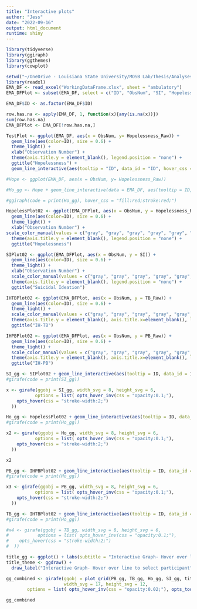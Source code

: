```yaml
---
title: "Interactive plots"
author: "Jess"
date: "2022-09-16"
output: html_document
runtime: shiny
---
```


```r
library(tidyverse)
library(ggiraph)
library(ggthemes)
library(cowplot)
```

```r
setwd("~/OneDrive - Louisiana State University/MOSB Lab/Thesis/Analyses")
library(readxl)
EMA_DF <- read_excel("WorkingDataFrame.xlsx", sheet = "ambulatory")
EMA_DFPlot <- subset(EMA_DF, select = c("ID", "ObsNum", "SI", "Hopelessness_Raw", "TB_Raw", "PB_Raw"))

EMA_DF$ID <- as.factor(EMA_DF$ID)

row.has.na <- apply(EMA_DF, 1, function(x){any(is.na(x))})
sum(row.has.na)
EMA_DFPlot <- EMA_DF[!row.has.na,]
```

```r
TestPlot <- ggplot(EMA_DF, aes(x = ObsNum, y= Hopelessness_Raw)) +
  geom_line(aes(color=ID), size = 0.6) +
  theme_light() +
  xlab("Observation Number") +
  theme(axis.title.y = element_blank(), legend.position = "none") +
  ggtitle("Hopelessness") + 
  geom_line_interactive(aes(tooltip = "ID", data_id = "ID", hover_css = "stroke:orange"))
```

```r
#Hope <- ggplot(EMA_DF, aes(x = ObsNum, y= Hopelessness_Raw))

#Ho_gg <- Hope + geom_line_interactive(data = EMA_DF, aes(tooltip = ID, data_id = ID))

#ggiraph(code = print(Ho_gg), hover_css = "fill:red;stroke:red;")

```


```r
HopelessPlot02 <- ggplot(EMA_DFPlot, aes(x = ObsNum, y = Hopelessness_Raw)) +
  geom_line(aes(color=ID), size = 0.6) + 
  theme_light() +
  xlab("Observation Number") +
scale_color_manual(values = c("gray", "gray", "gray", "gray", "gray", "gray", "gray", "gray", "gray", "gray","gray", "gray", "gray", "gray", "gray","gray", "gray", "gray", "gray", "gray","gray", "gray", "gray", "gray", "gray","gray", "gray", "gray", "gray", "gray","gray", "gray", "gray", "gray", "gray","gray", "gray", "gray", "gray", "gray","gray", "gray", "gray")) +
  theme(axis.title.y = element_blank(), legend.position = "none") +
  ggtitle("Hopelessness")

```

```r
SIPlot02 <- ggplot(EMA_DFPlot, aes(x = ObsNum, y = SI)) +
  geom_line(aes(color=ID), size = 0.6) + 
  theme_light() +
  xlab("Observation Number") +
  scale_color_manual(values = c("gray", "gray", "gray", "gray", "gray", "gray", "gray", "gray", "gray", "gray","gray", "gray", "gray", "gray", "gray","gray", "gray", "gray", "gray", "gray","gray", "gray", "gray", "gray", "gray","gray", "gray", "gray", "gray", "gray","gray", "gray", "gray", "gray", "gray","gray", "gray", "gray", "gray", "gray","gray", "gray", "gray")) +
  theme(axis.title.y = element_blank(), legend.position = "none") +
  ggtitle("Suicidal Ideation")

```

```r
IHTBPlot02 <- ggplot(EMA_DFPlot, aes(x = ObsNum, y = TB_Raw)) +
  geom_line(aes(color=ID), size = 0.6) + 
  theme_light() +
  scale_color_manual(values = c("gray", "gray", "gray", "gray", "gray", "gray", "gray", "gray", "gray", "gray","gray", "gray", "gray", "gray", "gray","gray", "gray", "gray", "gray", "gray","gray", "gray", "gray", "gray", "gray","gray", "gray", "gray", "gray", "gray","gray", "gray", "gray", "gray", "gray","gray", "gray", "gray", "gray", "gray","gray", "gray", "gray")) +
  theme(axis.title.y = element_blank(), axis.title.x=element_blank(), legend.position = "none") +
  ggtitle("IH-TB")

```

```r
IHPBPlot02 <- ggplot(EMA_DFPlot, aes(x = ObsNum, y = PB_Raw)) +
  geom_line(aes(color=ID), size = 0.6) + 
  theme_light() +
  scale_color_manual(values = c("gray", "gray", "gray", "gray", "gray", "gray", "gray", "gray", "gray", "gray","gray", "gray", "gray", "gray", "gray","gray", "gray", "gray", "gray", "gray","gray", "gray", "gray", "gray", "gray","gray", "gray", "gray", "gray", "gray","gray", "gray", "gray", "gray", "gray","gray", "gray", "gray", "gray", "gray","gray", "gray", "gray")) +
  theme(axis.title.y = element_blank(), axis.title.x=element_blank(), legend.position = "none") +
  ggtitle("IH-PB")

```

```r
SI_gg <- SIPlot02 + geom_line_interactive(aes(tooltip = ID, data_id = ID), size = 0.6,color = "#b2b2b2")
#girafe(code = print(SI_gg))
```

```r
x <- girafe(ggobj = SI_gg, width_svg = 8, height_svg = 6,
           options = list( opts_hover_inv(css = "opacity:0.1;"),
    opts_hover(css = "stroke-width:2;")
  ))

```

```r
Ho_gg <- HopelessPlot02 + geom_line_interactive(aes(tooltip = ID, data_id = ID), size = 0.6, color = "#b2b2b2")
#girafe(code = print(Ho_gg))

x2 <- girafe(ggobj = Ho_gg, width_svg = 8, height_svg = 6,
           options = list( opts_hover_inv(css = "opacity:0.1;"),
    opts_hover(css = "stroke-width:2;")
  ))

x2

```

```r
PB_gg <- IHPBPlot02 + geom_line_interactive(aes(tooltip = ID, data_id = ID), size = 0.6, color = "#b2b2b2")
#girafe(code = print(Ho_gg))

x3 <- girafe(ggobj = PB_gg, width_svg = 8, height_svg = 6,
           options = list( opts_hover_inv(css = "opacity:0.1;"),
    opts_hover(css = "stroke-width:2;")
  ))

```

```r
TB_gg <- IHTBPlot02 + geom_line_interactive(aes(tooltip = ID, data_id = ID), size = 0.6, color = "#b2b2b2")
#girafe(code = print(Ho_gg))

#x4 <- girafe(ggobj = TB_gg, width_svg = 8, height_svg = 6,
#           options = list( opts_hover_inv(css = "opacity:0.1;"),
#    opts_hover(css = "stroke-width:2;")
#  ))

```

```r

title_gg <- ggplot() + labs(subtitle = "Interactive Graph- Hover over lines to select participant", fontface = "italic")
title_theme <- ggdraw() +
  draw_label("Interactive Graph- Hover over line to select participant")
```

```r
gg_combined <- girafe(ggobj = plot_grid(PB_gg, TB_gg, Ho_gg, SI_gg, title_gg, ncol =2, rel_heights = c(2.3, 2.4, .15)),
                      width_svg = 17, height_svg = 12,
        options = list( opts_hover_inv(css = "opacity:0.02;"), opts_tooltip(use_fill = TRUE), opts_hover(css = "stroke:indigo;stroke-width:2;")), opts_sizing(rescale = TRUE, width = .7)) 

gg_combined 
```